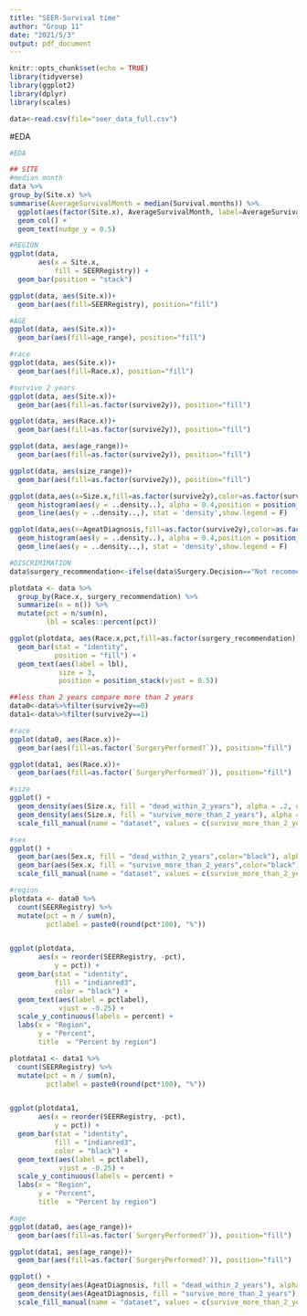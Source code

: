 ```yaml
---
title: "SEER-Survival time"
author: "Group 11"
date: "2021/5/3"
output: pdf_document
---
```


```r
knitr::opts_chunk$set(echo = TRUE)
library(tidyverse)
library(ggplot2)
library(dplyr)
library(scales)
```

```r
data<-read.csv(file="seer_data_full.csv")
```

#EDA
```r
#EDA

## SITE
#median month
data %>% 
group_by(Site.x) %>% 
summarise(AverageSurvivalMonth = median(Survival.months)) %>% 
  ggplot(aes(factor(Site.x), AverageSurvivalMonth, label=AverageSurvivalMonth, fill=factor(Site.x))) +
  geom_col() +
  geom_text(nudge_y = 0.5)

#REGION
ggplot(data, 
       aes(x = Site.x, 
           fill = SEERRegistry)) + 
  geom_bar(position = "stack")

ggplot(data, aes(Site.x))+
  geom_bar(aes(fill=SEERRegistry), position="fill")

#AGE
ggplot(data, aes(Site.x))+
  geom_bar(aes(fill=age_range), position="fill")

#race
ggplot(data, aes(Site.x))+
  geom_bar(aes(fill=Race.x), position="fill")

#survive 2 years
ggplot(data, aes(Site.x))+
  geom_bar(aes(fill=as.factor(survive2y)), position="fill")

ggplot(data, aes(Race.x))+
  geom_bar(aes(fill=as.factor(survive2y)), position="fill")

ggplot(data, aes(age_range))+
  geom_bar(aes(fill=as.factor(survive2y)), position="fill")

ggplot(data, aes(size_range))+
  geom_bar(aes(fill=as.factor(survive2y)), position="fill")

ggplot(data,aes(x=Size.x,fill=as.factor(survive2y),color=as.factor(survive2y),group=as.factor(survive2y)))+
  geom_histogram(aes(y = ..density..), alpha = 0.4,position = position_dodge())+
  geom_line(aes(y = ..density..,), stat = 'density',show.legend = F) 

ggplot(data,aes(x=AgeatDiagnosis,fill=as.factor(survive2y),color=as.factor(survive2y),group=as.factor(survive2y)))+
  geom_histogram(aes(y = ..density..), alpha = 0.4,position = position_dodge())+
  geom_line(aes(y = ..density..,), stat = 'density',show.legend = F)

#DISCRIMIMATION
data$surgery_recommendation<-ifelse(data$Surgery.Decision=="Not recommended"|data$Surgery.Decision=="Not recommended, contraindicated due to other cond; autopsy only (1973-2002)",0,1)

plotdata <- data %>%
  group_by(Race.x, surgery_recommendation) %>%
  summarize(n = n()) %>% 
  mutate(pct = n/sum(n),
         lbl = scales::percent(pct))

ggplot(plotdata, aes(Race.x,pct,fill=as.factor(surgery_recommendation)))+
  geom_bar(stat = "identity",
           position = "fill") +
  geom_text(aes(label = lbl), 
            size = 3, 
            position = position_stack(vjust = 0.5))

##less than 2 years compare more than 2 years
data0<-data%>%filter(survive2y==0)
data1<-data%>%filter(survive2y==1)

#race
ggplot(data0, aes(Race.x))+
  geom_bar(aes(fill=as.factor(`SurgeryPerformed?`)), position="fill")

ggplot(data1, aes(Race.x))+
  geom_bar(aes(fill=as.factor(`SurgeryPerformed?`)), position="fill")

#size
ggplot() +
  geom_density(aes(Size.x, fill = "dead_within_2_years"), alpha = .2, data = data0) +
  geom_density(aes(Size.x, fill = "survive_more_than_2_years"), alpha = .2, data = data1) +
  scale_fill_manual(name = "dataset", values = c(survive_more_than_2_years = "red", dead_within_2_years = "green"))

#sex
ggplot() +
  geom_bar(aes(Sex.x, fill = "dead_within_2_years",color="black"), alpha = .2, data = data0) +
  geom_bar(aes(Sex.x, fill = "survive_more_than_2_years",color="black"), alpha = .2, data = data1) +
  scale_fill_manual(name = "dataset", values = c(survive_more_than_2_years = "red", dead_within_2_years = "green"))

#region
plotdata <- data0 %>%
  count(SEERRegistry) %>%
  mutate(pct = n / sum(n),
         pctlabel = paste0(round(pct*100), "%"))


ggplot(plotdata, 
       aes(x = reorder(SEERRegistry, -pct),
           y = pct)) + 
  geom_bar(stat = "identity", 
           fill = "indianred3", 
           color = "black") +
  geom_text(aes(label = pctlabel), 
            vjust = -0.25) +
  scale_y_continuous(labels = percent) +
  labs(x = "Region", 
       y = "Percent", 
       title  = "Percent by region")

plotdata1 <- data1 %>%
  count(SEERRegistry) %>%
  mutate(pct = n / sum(n),
         pctlabel = paste0(round(pct*100), "%"))


ggplot(plotdata1, 
       aes(x = reorder(SEERRegistry, -pct),
           y = pct)) + 
  geom_bar(stat = "identity", 
           fill = "indianred3", 
           color = "black") +
  geom_text(aes(label = pctlabel), 
            vjust = -0.25) +
  scale_y_continuous(labels = percent) +
  labs(x = "Region", 
       y = "Percent", 
       title  = "Percent by region")

#age
ggplot(data0, aes(age_range))+
  geom_bar(aes(fill=as.factor(`SurgeryPerformed?`)), position="fill")

ggplot(data1, aes(age_range))+
  geom_bar(aes(fill=as.factor(`SurgeryPerformed?`)), position="fill")

ggplot() +
  geom_density(aes(AgeatDiagnosis, fill = "dead_within_2_years"), alpha = .2, data = data0) +
  geom_density(aes(AgeatDiagnosis, fill = "survive_more_than_2_years"), alpha = .2, data = data1) +
  scale_fill_manual(name = "dataset", values = c(survive_more_than_2_years = "red", dead_within_2_years = "green"))
```

